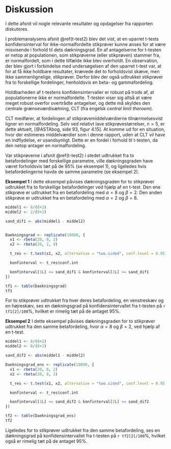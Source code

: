 # Diskussion

I dette afsnit vil nogle relevante resultater og opdagelser fra rapporten diskuteres.

I problemanalysens afsnit \@ref(t-test2) blev det vist, at en uparret t-tests konfidensinterval for ikke-normalfordelte stikprøver kunne anses for at være misvisende i forhold til dets dækningsgrad. En af antagelserne for t-testen er netop at populationen, som stikprøverne (eller stikprøven) stammer fra, er normalfordelt, som i dette tilfælde ikke blev overholdt. En observation, der blev gjort i forbindelse med undersøgelsen af den uparret t-test var, at for at få ikke holdbare resultater, krævede det to forholdsvist skæve, men ikke sammenlignelige, stikprøver. Derfor blev der også udtrukket stikprøver fra to forskellige fordelinger, henholdsvis en beta- og gammafordeling.

Holdbarheden af t-testens konfidensintervaller er robust på trods af, at populationerne ikke er normalfordelte. T-testen viser sig altså at være meget robust overfor overtrådte antagelser, og dette må skyldes den centrale grænseværdisætning, CLT (fra engelsk _central limit theroem_). 

CLT medfører, at fordelingen af stikprøvemiddelværdierne tilnærmelsesvist ligner en normalfordeling. Selv ved relativt lave stikprøvestørrelser, $n = 5$, er dette aktuelt, [@ASTAbog, side 93, figur 4.15]. At komme ud for en situation, hvor der estimeres middelværdier som i denne rapport, uden at CLT vil have en indflydelse, er usandsynligt. Dette er en fordel i forhold til t-testen, da den netop antager en normalfordeling.

Var stikprøverne i afsnit \@ref(t-test2) i stedet udtrukket fra to betafordelinger med forskellige parametre, ville dækningsgraden have været forholdsvis tæt på de $95\%$ (se eksempel 1), og ligeledes hvis betafordelingerne havde de samme parametre (se eksempel 2). 

__Eksempel 1__
I dette eksempel påvises dækningsgraden for to stikprøver udtrukket fra to forskellige betafordelinger ved hjælp af en t-test. Den ene stikprøve er udtrukket fra en betafordeling med $\alpha = 8$ og $\beta = 2$. Den anden stikprøve er udtrukket fra en betafordeling med $\alpha = 2$ og $\beta = 8$.

```r
middel1 <- 8/(8+2)
middel2 <- 2/(8+2)

sand_dif1 <- abs(middel1 - middel2)


Daekningsgrad <- replicate(10000, {
  x1 <- rbeta(20, 8, 2)
  x2 <- rbeta(20, 2, 8)

  t_res <- t.test(x1, x2, alternative = "two.sided", conf.level = 0.95)

  konfinterval <- t_res$conf.int

  konfinterval[1L] <= sand_dif1 & konfinterval[2L] >= sand_dif1
})

tf1 <- table(Daekningsgrad)
tf1
```

For to stikprøver udtrukket fra hver deres betafordeling, en venstreskæv og en højreskæv, ses en dækningsgrad på konfidensintervallet fra t-testen på ```r tf1[2]/100```$\%$, hvilket er rimelig tæt på de antaget $95\%$.

__Eksempel 2__
I dette eksempel påvises dækningsgraden for to stikprøver udtrukket fra den samme betafordeling, hvor $\alpha = 8$ og $\beta = 2$, ved hjælp af en t-test.

```r
middel1 <- 8/(8+2)
middel2 <- 8/(8+2)

sand_dif2 <- abs(middel1 - middel2)

Daekningsgrad_ens <- replicate(10000, {
  x1 <- rbeta(20, 8, 2)
  x2 <- rbeta(20, 8, 2)

  t_res <- t.test(x1, x2, alternative = "two.sided", conf.level = 0.95)

  konfinterval <- t_res$conf.int

  konfinterval[1L] <= sand_dif2 & konfinterval[2L] >= sand_dif2
})

tf2 <- table(Daekningsgrad_ens)
tf2
```

Ligeledes for to stikprøver udtrukket fra den samme betafordeling, ses en dækningsgrad på konfidensintervallet fra t-testen på ```r tf2[2]/100```$\%$, hvilket også er rimelig tæt på de antaget $95\%$.
